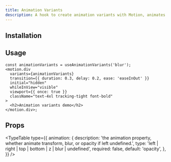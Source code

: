 ```yaml
---
title: Animation Variants
description: A hook to create animation variants with Motion, animates the transforms(top, bottom, left, right, z), opacity, and blur.
---
```


<ComponentPreview name="animation-variants-demo" />

## Installation

<ComponentInstallation name="animation-variants" />

## Usage

```tsx
const animationVariants = useAnimationVariants('blur');
<motion.div
  variants={animationVariants}
  transition={{ duration: 0.3, delay: 0.2, ease: 'easeInOut' }}
  initial="hidden"
  whileInView="visible"
  viewport={{ once: true }}
  className="text-4xl tracking-tight font-bold"
>
  <h2>Animation variants demo</h2>
</motion.div>;
```

## Props

<TypeTable
  type={{
    animation: {
      description:
        'the animation property, whether animate transform, blur, or opacity if left undefined.',
      type: 'left | right | top | bottom | z | blur | undefined',
      required: false,
      default: 'opacity',
    },
  }}
/>
